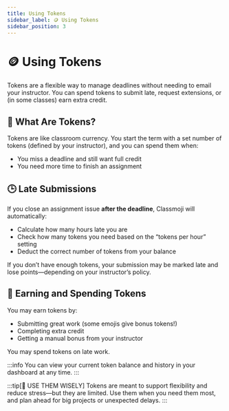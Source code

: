 ```yaml
---
title: Using Tokens
sidebar_label: 🪙 Using Tokens
sidebar_position: 3
---
```


# 🪙 Using Tokens

Tokens are a flexible way to manage deadlines without needing to email your instructor. You can spend tokens to submit late, request extensions, or (in some classes) earn extra credit.

## 🧾 What Are Tokens?

Tokens are like classroom currency. You start the term with a set number of tokens (defined by your instructor), and you can spend them when:

- You miss a deadline and still want full credit
- You need more time to finish an assignment

## 🕒 Late Submissions

If you close an assignment issue **after the deadline**, Classmoji will automatically:

- Calculate how many hours late you are
- Check how many tokens you need based on the “tokens per hour” setting
- Deduct the correct number of tokens from your balance

If you don’t have enough tokens, your submission may be marked late and lose points—depending on your instructor’s policy.

## 🎁 Earning and Spending Tokens

You may earn tokens by:

- Submitting great work (some emojis give bonus tokens!)
- Completing extra credit
- Getting a manual bonus from your instructor

You may spend tokens on late work.

:::info
You can view your current token balance and history in your dashboard at any time.
:::

:::tip[🧠 USE THEM WISELY]
Tokens are meant to support flexibility and reduce stress—but they are limited. Use them when you need them most, and plan ahead for big projects or unexpected delays.
:::
